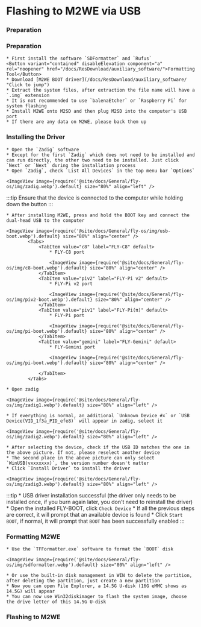 
# Flashing to M2WE via USB

### Preparation

### Preparation

    * First install the software `SDFormatter` and `Rufus`
    <Button variant="contained" disableElevation component="a" rel="noopener" href="/docs/ResDownload/auxiliary_software/">Formatting Tool</Button>
    * Download [M2WE BOOT driver](/docs/ResDownload/auxiliary_software/ "Click to jump")
    * Extract the system files, after extraction the file name will have a `.img` extension
    * It is not recommended to use `balenaEtcher` or `Raspberry Pi` for system flashing
    * Install M2WE onto M2SD and then plug M2SD into the computer's USB port
    * If there are any data on M2WE, please back them up


### Installing the Driver

    * Open the `Zadig` software
    * Except for the first `Zadig` which does not need to be installed and can run directly, the other two need to be installed. Just click `Next` or `Next` during the installation process
    * Open `Zadig`, check `List All Devices` in the top menu bar `Options`

    <ImageView image={require('@site/docs/General/fly-os/img/zadig.webp').default} size="80%" align="left" />

:::tip
Ensure that the device is connected to the computer while holding down the button
:::

    * After installing M2WE, press and hold the BOOT key and connect the dual-head USB to the computer

    <ImageView image={require('@site/docs/General/fly-os/img/usb-boot.webp').default} size="80%" align="center" />
            <Tabs>
                <TabItem value="c8" label="FLY-C8" default>
                    * FLY-C8 port

                    <ImageView image={require('@site/docs/General/fly-os/img/c8-boot.webp').default} size="80%" align="center" />
                </TabItem>
                <TabItem value="piv2" label="FLY-Pi v2" default>
                    * FLY-Pi v2 port

                    <ImageView image={require('@site/docs/General/fly-os/img/piv2-boot.webp').default} size="80%" align="center" />
                </TabItem>
                <TabItem value="piv1" label="FLY-Pi(π)" default>
                    * FLY-Pi port

                    <ImageView image={require('@site/docs/General/fly-os/img/pi-boot.webp').default} size="80%" align="center" />
                </TabItem>
                <TabItem value="gemini" label="FLY-Gemini" default>
                    * FLY-Gemini port

                    <ImageView image={require('@site/docs/General/fly-os/img/pi-boot.webp').default} size="80%" align="center" />

                </TabItem>
            </Tabs>

    * Open zadig

    <ImageView image={require('@site/docs/General/fly-os/img/zadig1.webp').default} size="80%" align="left" />

    * If everything is normal, an additional `Unknown Device #x` or `USB Device(VID_1f3a_PID_efe8)` will appear in zadig, select it

    <ImageView image={require('@site/docs/General/fly-os/img/zadig2.webp').default} size="80%" align="left" />

    * After selecting the device, check if the USB ID matches the one in the above picture. If not, please reselect another device
    * The second place in the above picture can only select `WinUSB(vxxxxxxx)`, the version number doesn't matter
    * Click `Install Driver` to install the driver

    <ImageView image={require('@site/docs/General/fly-os/img/zadig3.webp').default} size="80%" align="left" />
:::tip
    * USB driver installation successful (the driver only needs to be installed once, if you burn again later, you don't need to reinstall the driver)
    * Open the installed FLY-BOOT, click `Check Device`
    * If all the previous steps are correct, it will prompt that an available device is found
    * Click `Start BOOT`, if normal, it will prompt that `BOOT` has been successfully enabled
:::
### Formatting M2WE

    * Use the `TFFormatter.exe` software to format the `BOOT` disk

    <ImageView image={require('@site/docs/General/fly-os/img/sdformatter.webp').default} size="80%" align="left" />

    * Or use the built-in disk management in WIN to delete the partition, after deleting the partition, just create a new partition
    * Now you can open File Explorer, a 14.5G U-disk (16G eMMC shows as 14.5G) will appear
    * You can now use Win32diskimager to flash the system image, choose the drive letter of this 14.5G U-disk


### Flashing to M2WE

<FALSH />
